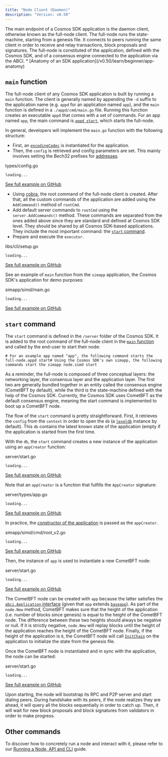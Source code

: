 ```yaml
---
title: "Node Client (Daemon)"
description: "Version: v0.50"
---
```


<Note>
  The main endpoint of a Cosmos SDK application is the daemon client, otherwise known as the full-node client. The full-node runs the state-machine, starting from a genesis file. It connects to peers running the same client in order to receive and relay transactions, block proposals and signatures. The full-node is constituted of the application, defined with the Cosmos SDK, and of a consensus engine connected to the application via the ABCI.
</Note>

<Note>
  * [Anatomy of an SDK application](/v0.50/learn/beginner/app-anatomy)
</Note>

## `main` function[​](#main-function "Direct link to main-function")

The full-node client of any Cosmos SDK application is built by running a `main` function. The client is generally named by appending the `-d` suffix to the application name (e.g. `appd` for an application named `app`), and the `main` function is defined in a `./appd/cmd/main.go` file. Running this function creates an executable `appd` that comes with a set of commands. For an app named `app`, the main command is [`appd start`](#start-command), which starts the full-node.

In general, developers will implement the `main.go` function with the following structure:

* First, an [`encodingCodec`](/v0.50/learn/advanced/encoding) is instantiated for the application.
* Then, the `config` is retrieved and config parameters are set. This mainly involves setting the Bech32 prefixes for [addresses](/v0.50/learn/beginner/accounts#addresses).

types/config.go

```
loading...
```

[See full example on GitHub](https://github.com/cosmos/cosmos-sdk/blob/v0.50.0-alpha.0/types/config.go#L14-L29)

* Using [cobra](https://github.com/spf13/cobra), the root command of the full-node client is created. After that, all the custom commands of the application are added using the `AddCommand()` method of `rootCmd`.
* Add default server commands to `rootCmd` using the `server.AddCommands()` method. These commands are separated from the ones added above since they are standard and defined at Cosmos SDK level. They should be shared by all Cosmos SDK-based applications. They include the most important command: the [`start` command](#start-command).
* Prepare and execute the `executor`.

libs/cli/setup.go

```
loading...
```

[See full example on GitHub](https://github.com/cometbft/cometbft/blob/v0.37.0/libs/cli/setup.go#L74-L78)

See an example of `main` function from the `simapp` application, the Cosmos SDK's application for demo purposes:

simapp/simd/main.go

```
loading...
```

[See full example on GitHub](https://github.com/cosmos/cosmos-sdk/blob/v0.50.0-alpha.0/simapp/simd/main.go)

## `start` command[​](#start-command "Direct link to start-command")

The `start` command is defined in the `/server` folder of the Cosmos SDK. It is added to the root command of the full-node client in the [`main` function](#main-function) and called by the end-user to start their node:

```
# For an example app named "app", the following command starts the full-node.appd start# Using the Cosmos SDK's own simapp, the following commands start the simapp node.simd start
```

As a reminder, the full-node is composed of three conceptual layers: the networking layer, the consensus layer and the application layer. The first two are generally bundled together in an entity called the consensus engine (CometBFT by default), while the third is the state-machine defined with the help of the Cosmos SDK. Currently, the Cosmos SDK uses CometBFT as the default consensus engine, meaning the start command is implemented to boot up a CometBFT node.

The flow of the `start` command is pretty straightforward. First, it retrieves the `config` from the `context` in order to open the `db` (a [`leveldb`](https://github.com/syndtr/goleveldb) instance by default). This `db` contains the latest known state of the application (empty if the application is started from the first time.

With the `db`, the `start` command creates a new instance of the application using an `appCreator` function:

server/start.go

```
loading...
```

[See full example on GitHub](https://github.com/cosmos/cosmos-sdk/blob/v0.50.0-alpha.0/server/start.go#L220)

Note that an `appCreator` is a function that fulfills the `AppCreator` signature:

server/types/app.go

```
loading...
```

[See full example on GitHub](https://github.com/cosmos/cosmos-sdk/blob/v0.50.0-alpha.0/server/types/app.go#L68)

In practice, the [constructor of the application](/v0.50/learn/beginner/app-anatomy#constructor-function) is passed as the `appCreator`.

simapp/simd/cmd/root\_v2.go

```
loading...
```

[See full example on GitHub](https://github.com/cosmos/cosmos-sdk/blob/v0.50.0-alpha.0/simapp/simd/cmd/root_v2.go#L294-L308)

Then, the instance of `app` is used to instantiate a new CometBFT node:

server/start.go

```
loading...
```

[See full example on GitHub](https://github.com/cosmos/cosmos-sdk/blob/v0.50.0-alpha.0/server/start.go#L341-L378)

The CometBFT node can be created with `app` because the latter satisfies the [`abci.Application` interface](https://github.com/cometbft/cometbft/blob/v0.37.0/abci/types/application.go#L9-L35) (given that `app` extends [`baseapp`](/v0.50/learn/advanced/baseapp)). As part of the `node.New` method, CometBFT makes sure that the height of the application (i.e. number of blocks since genesis) is equal to the height of the CometBFT node. The difference between these two heights should always be negative or null. If it is strictly negative, `node.New` will replay blocks until the height of the application reaches the height of the CometBFT node. Finally, if the height of the application is `0`, the CometBFT node will call [`InitChain`](/v0.50/learn/advanced/baseapp#initchain) on the application to initialize the state from the genesis file.

Once the CometBFT node is instantiated and in sync with the application, the node can be started:

server/start.go

```
loading...
```

[See full example on GitHub](https://github.com/cosmos/cosmos-sdk/blob/v0.50.0-alpha.0/server/start.go#L350-L352)

Upon starting, the node will bootstrap its RPC and P2P server and start dialing peers. During handshake with its peers, if the node realizes they are ahead, it will query all the blocks sequentially in order to catch up. Then, it will wait for new block proposals and block signatures from validators in order to make progress.

## Other commands[​](#other-commands "Direct link to Other commands")

To discover how to concretely run a node and interact with it, please refer to our [Running a Node, API and CLI](/v0.50/user/run-node/run-node) guide.
